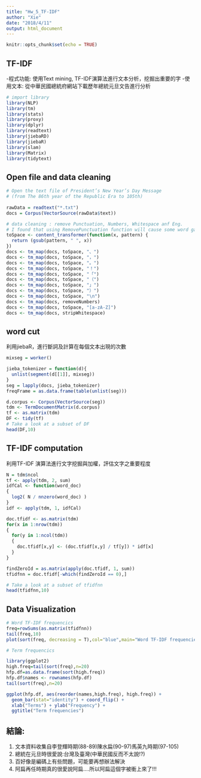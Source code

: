 ```yaml
---
title: "Hw_5_TF-IDF"
author: "Xie"
date: "2018/4/11"
output: html_document
---
```


```r
knitr::opts_chunk$set(echo = TRUE)
```

## TF-IDF

-程式功能: 使用Text mining, TF-IDF演算法進行文本分析，挖掘出重要的字
-使用文本: 從中華民國總統府網站下載歷年總統元旦文告進行分析

```r
# import library
library(NLP)
library(tm)
library(stats)
library(proxy)
library(dplyr)
library(readtext)
library(jiebaRD)
library(jiebaR)
library(slam)
library(Matrix)
library(tidytext)
```

## Open file and data cleaning

```r
# Open the text file of President’s New Year’s Day Message
# (from The 86th year of the Republic Era to 105th)
 
rawData = readtext("*.txt")
docs = Corpus(VectorSource(rawData$text))

# data cleaning : remove Punctuation, Numbers, Whitespace anf Eng.
# I found that using RemovePunctuation function will cause some word garble. 
toSpace <- content_transformer(function(x, pattern) {
  return (gsub(pattern, " ", x))
})
docs <- tm_map(docs, toSpace, "、")
docs <- tm_map(docs, toSpace, "，")
docs <- tm_map(docs, toSpace, "。")
docs <- tm_map(docs, toSpace, "！")
docs <- tm_map(docs, toSpace, "「")
docs <- tm_map(docs, toSpace, "（")
docs <- tm_map(docs, toSpace, "」")
docs <- tm_map(docs, toSpace, "）")
docs <- tm_map(docs, toSpace, "\n")
docs <- tm_map(docs, removeNumbers)
docs <- tm_map(docs, toSpace, "[a-zA-Z]")
docs <- tm_map(docs, stripWhitespace)
```

## word cut

利用jiebaR，進行斷詞及計算在每個文本出現的次數

```r
mixseg = worker()

jieba_tokenizer = function(d){
  unlist(segment(d[[1]], mixseg))
}
seg = lapply(docs, jieba_tokenizer)
freqFrame = as.data.frame(table(unlist(seg)))

d.corpus <- Corpus(VectorSource(seg))
tdm <- TermDocumentMatrix(d.corpus)
tf <- as.matrix(tdm)
DF <- tidy(tf)
# Take a look at a subset of DF
head(DF,10)
```

## TF-IDF computation

利用TF-IDF 演算法進行文字挖掘與加權，評估文字之重要程度
```r
N = tdm$ncol
tf <- apply(tdm, 2, sum)
idfCal <- function(word_doc)
{ 
  log2( N / nnzero(word_doc) ) 
}
idf <- apply(tdm, 1, idfCal)

doc.tfidf <- as.matrix(tdm)
for(x in 1:nrow(tdm))
{
  for(y in 1:ncol(tdm))
  {
    doc.tfidf[x,y] <- (doc.tfidf[x,y] / tf[y]) * idf[x]
  }
}

findZeroId = as.matrix(apply(doc.tfidf, 1, sum))
tfidfnn = doc.tfidf[-which(findZeroId == 0),]

# Take a look at a subset of tfidfnn 
head(tfidfnn,10)
```

## Data Visualization

```r
# Word TF-IDF frequencics
freq=rowSums(as.matrix(tfidfnn))
tail(freq,10)
plot(sort(freq, decreasing = T),col="blue",main="Word TF-IDF frequencies", xlab="TF-IDF-based rank", ylab = "TF-IDF")
```

```r
# Term frequencics 

library(ggplot2)
high.freq=tail(sort(freq),n=20)
hfp.df=as.data.frame(sort(high.freq))
hfp.df$names <- rownames(hfp.df) 
tail(sort(freq),n=20)

ggplot(hfp.df, aes(reorder(names,high.freq), high.freq)) +
  geom_bar(stat="identity") + coord_flip() + 
  xlab("Terms") + ylab("Frequency") +
  ggtitle("Term frequencies")

```

## 結論: 

1. 文本資料收集自李登輝時期(88-89)陳水扁(90-97)馬英九時期(97-105)
2. 總統在元旦時很愛說:台灣及臺灣(中華民國反而不太說!?)
3. 百<a6>好像是編碼上有些問題，可能要再想辦法解決
4. 阿扁再任時期真的很愛說阿扁....所以阿扁這個字被衝上來了!!!
